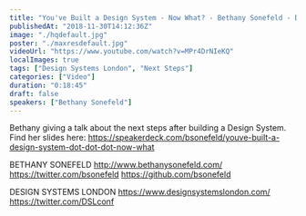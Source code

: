```yaml
---
title: "You've Built a Design System - Now What? - Bethany Sonefeld - Design Systems London"
publishedAt: "2018-11-30T14:12:36Z"
image: "./hqdefault.jpg"
poster: "./maxresdefault.jpg"
videoUrl: "https://www.youtube.com/watch?v=MPr4DrNIeKQ"
localImages: true
tags: ["Design Systems London", "Next Steps"]
categories: ["Video"]
duration: "0:18:45"
draft: false
speakers: ["Bethany Sonefeld"]
---
```


Bethany giving a talk about the next steps after building a Design System.
Find her slides here: https://speakerdeck.com/bsonefeld/youve-built-a-design-system-dot-dot-dot-now-what

BETHANY SONEFELD
http://www.bethanysonefeld.com/
https://twitter.com/bsonefeld
https://github.com/bsonefeld

DESIGN SYSTEMS LONDON
https://www.designsystemslondon.com/
https://twitter.com/DSLconf
